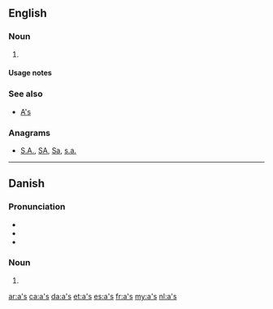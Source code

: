 {{also|Appendix:Variations of "as"}}
==English==

===Noun===
{{head|en|noun plural form}}

# {{plural of|a|lang=en}}

====Usage notes====
{{U:en:plurals of letters}}

===See also===
* [[A's]]

===Anagrams===
* [[S.A.#English|S.A.]], [[SA#English|SA]], [[Sa#English|Sa]], [[s.a.#English|s.a.]]

----

==Danish==

===Pronunciation===
* {{IPA|/æːs/|[ˈæːs]|lang=da}}
* {{rhymes|æːs|lang=da}}
* {{audio|Da-cph-a&#39;s-letter.ogg|Audio (Copenhagen)|lang=da}}

===Noun===
{{head|da|noun form}}

# {{genitive singular indefinite of|a|lang=da}}

[[ar:a's]]
[[ca:a's]]
[[da:a's]]
[[et:a's]]
[[es:a's]]
[[fr:a's]]
[[my:a's]]
[[nl:a's]]